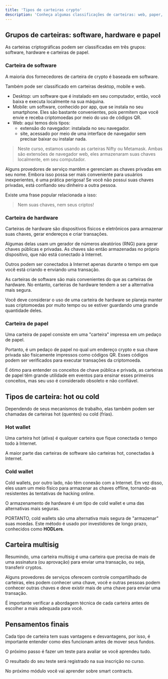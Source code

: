 ---
title: 'Tipos de carteiras crypto'
description: 'Conheça algumas classificações de carteiras: web, paper, hard, hot, cold, multisig'
---

## Grupos de carteiras: software, hardware e papel

As carteiras criptográficas podem ser classificadas em três grupos: software, hardware e carteiras de papel.

### Carteira de software

A maioria dos fornecedores de carteira de crypto é baseada em software.

Também pode ser classificado em carteiras desktop, mobile e web.

- Desktop: um software que é instalado em seu computador,
  então, você baixa e executa localmente na sua máquina.
- Mobile: um software, conhecido por app, que se instala no seu smartphone.
  Eles são bastante convenientes, pois permitem que você envie e receba criptomoedas por meio do uso de códigos QR.
- Web: aqui temos dois tipos:
  - extensão do navegador: instalada no seu navegador.
  - site, acessado por meio de uma interface de navegador sem precisar baixar ou instalar nada.

> Neste curso, estamos usando as carteiras Nifty ou Metamask.
> Ambas são extensões de navegador web,
> eles armazenaram suas chaves localmente, em seu computador.

Alguns provedores de serviço mantêm e gerenciam as chaves privadas em seu nome.
Embora isso possa ser mais conveniente para usuários inexperientes, é uma prática perigosa!
Se você não possui suas chaves privadas, está confiando seu dinheiro a outra pessoa.

Existe uma frase popular relacionada a isso:

> Nem suas chaves, nem seus criptos!

### Carteira de hardware

Carteiras de hardware são dispositivos físicos e eletrônicos para armazenar suas chaves, gerar endereços e criar transações.

Algumas delas usam um gerador de números aleatórios (RNG) para gerar chaves públicas e privadas.
As chaves são então armazenadas no próprio dispositivo, que não está conectado à Internet.

Outros podem ser conectados à Internet apenas durante o tempo em que você está criando e enviando uma transação.

As carteiras de software são mais convenientes do que as carteiras de hardware.
No entanto, carteiras de hardware tendem a ser a alternativa mais segura.

Você deve considerar o uso de uma carteira de hardware
se planeja manter suas criptomoedas por muito tempo
ou se estiver guardando uma grande quantidade deles.

### Carteira de papel

Uma carteira de papel consiste em uma "carteira" impressa em um pedaço de papel.

Portanto, é um pedaço de papel no qual um endereço crypto e
sua chave privada são fisicamente impressos como códigos QR.
Esses códigos podem ser verificados para executar transações da criptomoeda.

É ótimo para entender os conceitos de chave pública e privada,
as carteiras de papel têm grande utilidade em eventos para ensinar esses primeiros conceitos,
mas seu uso é considerado obsoleto e não confiável.

## Tipos de carteira: hot ou cold

Dependendo de seus mecanismos de trabalho, elas também podem ser chamadas de carteiras hot (quentes) ou cold (frias).

### Hot wallet

Uma carteira hot (ativa) é qualquer carteira que fique conectada o tempo todo à Internet.

A maior parte das carteiras de software são carteiras hot, conectadas à Internet.

### Cold wallet

Cold wallets, por outro lado, não têm conexão com a Internet.
Em vez disso, eles usam um meio físico para armazenar as chaves offline,
tornando-as resistentes às tentativas de hacking online.

O armazenamento de hardware é um tipo de cold wallet e uma das alternativas mais seguras.

PORTANTO, cold wallets são uma alternativa mais segura de "armazenar" suas moedas.
Este método é usado por investidores de longo prazo, conhecidos como **HODLers**.

## Carteira multisig

Resumindo, uma carteira multisig é uma carteira que precisa de mais de uma assinatura (ou aprovação)
para enviar uma transação, ou seja, transferir cryptos.

Alguns provedores de serviços oferecem controle compartilhado de carteiras,
eles podem conhecer uma chave, você e outras pessoas podem conhecer outras chaves
e deve existir mais de uma chave para enviar uma transação.

É importante verificar a abordagem técnica de cada carteira antes de escolher a mais adequada para você.

## Pensamentos finais

Cada tipo de carteira tem suas vantagens e desvantagens,
por isso, é importante entender como eles funcionam antes de mover seus fundos.

O próximo passo é fazer um teste para avaliar se você aprendeu tudo.

O resultado do seu teste será registrado na sua inscrição no curso.

No próximo módulo você vai aprender sobre smart contracts.
